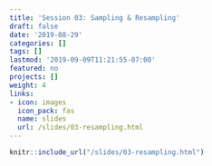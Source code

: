 ```yaml
---
title: 'Session 03: Sampling & Resampling'
draft: false
date: '2019-08-29'
categories: []
tags: []
lastmod: '2019-09-09T11:21:55-07:00'
featured: no
projects: []
weight: 4
links:
- icon: images
  icon_pack: fas
  name: slides
  url: /slides/03-resampling.html
---
```


```r
knitr::include_url("/slides/03-resampling.html")
```
